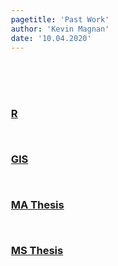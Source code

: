 ```yaml
---
pagetitle: 'Past Work'
author: 'Kevin Magnan'
date: '10.04.2020'
---
```


<style>
body {
  position: absolute;
  left: 150px;}
</style>

<br>
<br>
<br>
<h3>
[R](ranalysis.html)

<br>

[GIS](gis.html)

<br>

[MA Thesis](mathesis.html)

<br>

[MS Thesis](graduate_thesis_semo.pdf)
</h3>